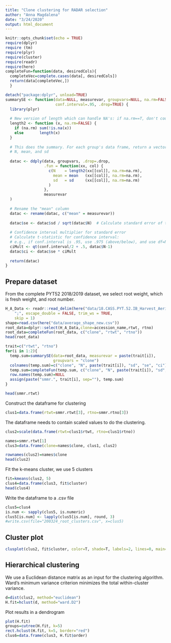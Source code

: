 ```yaml
---
title: "Clone clustering for RADAR selection"
author: "Anna Magdalena"
date: "3/24/2020"
output: html_document
---
```


```r
knitr::opts_chunk$set(echo = TRUE)
require(dplyr)
require (tm)
require(plyr)
require(cluster)
require(readr)
require(here)
completeFun=function(data, desiredCols){ 
  completeVec=complete.cases(data[, desiredCols])
  return(data[completeVec,])
  }

detach("package:dplyr", unload=TRUE)
summarySE <- function(data=NULL, measurevar, groupvars=NULL, na.rm=FALSE,
                      conf.interval=.95, .drop=TRUE) {
  library(plyr)
  
  # New version of length which can handle NA's: if na.rm==T, don't count them
  length2 <- function (x, na.rm=FALSE) {
    if (na.rm) sum(!is.na(x))
    else       length(x)
  }
  
  # This does the summary. For each group's data frame, return a vector with
  # N, mean, and sd
  
  datac <- ddply(data, groupvars, .drop=.drop,
                 .fun = function(xx, col) {
                   c(N    = length2(xx[[col]], na.rm=na.rm),
                     mean = mean   (xx[[col]], na.rm=na.rm),
                     sd   = sd     (xx[[col]], na.rm=na.rm)
                   )
                 },
                 measurevar
  )
  
  # Rename the "mean" column   
  datac <- rename(datac, c("mean" = measurevar))
  
  datac$se <- datac$sd / sqrt(datac$N)  # Calculate standard error of the mean
  
  # Confidence interval multiplier for standard error
  # Calculate t-statistic for confidence interval:
  # e.g., if conf.interval is .95, use .975 (above/below), and use df=N-1
  ciMult <- qt(conf.interval/2 + .5, datac$N-1)
  datac$ci <- datac$se * ciMult
  
  return(datac)
}
```


## Prepare dataset

From the complete PYT52 2018/2019 dataset, we select root weight, which is fresh weight, and root number. 

```r
H_A_Data <- readr::read_delim(here("data/18.CASS.PYT.52.IB_Harvest_Aerial.csv"), 
    ";", escape_double = FALSE, trim_ws = TRUE, 
    skip = 1)
shape=read.csv(here("data/average_shape_new.csv"))
root_data=dplyr::select(H_A_Data,clone=accession_name,rtwt, rtno)
root_data=completeFun(root_data, c("clone", "rtwt", "rtno"))
head(root_data)

```



```r
trait=c("rtwt", "rtno")
for(i in 1:2){
  temp.sum=summarySE(data=root_data, measurevar = paste(trait[i]),
                     groupvars = "clone")
  colnames(temp.sum)=c("clone", "N", paste(trait[i]), "sd", "se", "ci")
  temp.sum=completeFun(temp.sum, c("clone", "N", paste(trait[i]), "sd", "se", "ci"))
  row.names(temp.sum)=NULL
  assign(paste("smmr.", trait[i], sep=""), temp.sum)
}

head(smmr.rtwt)
```
Construct the dataframe for clustering
```r
clus1=data.frame(rtwt=smmr.rtwt[3], rtno=smmr.rtno[3])
```
The dataframe needs to contain scaled values to do the clustering.
```r
clus2=scale(data.frame(rtwt=clus1$rtwt, rtno=clus1$rtno))

names=smmr.rtwt[1]
clus3=data.frame(clone=names$clone, clus1, clus2)

rownames(clus2)=names$clone
head(clus2)
```

Fit the k-means cluster, we use 5 clusters

```r
fit=kmeans(clus2, 5)
clus4=data.frame(clus3, fit$cluster)
head(clus4)

```
Write the dataframe to a .csv file
```r
clus5=clus4
is.num <- sapply(clus5, is.numeric)
clus5[is.num] <- lapply(clus5[is.num], round, 3)
#write.csv(file="200324_root_clusters.csv", x=clus5)
```

## Cluster plot

```r
clusplot(clus2, fit$cluster, color=T, shade=T, labels=2, lines=0, main="Clustering PYT52")

```

## Hierarchical clustering

We use a Euclidean distance matrix as an input for the clustering algorithm. Ward's minimum variance criterion minimizes the total within-cluster variance. 

```r
d=dist(clus2, method="euclidean")
H.fit=hclust(d, method="ward.D2")
```
Plot results in a dendrogram

```r
plot(H.fit)
groups=cutree(H.fit, k=5)
rect.hclust(H.fit, k=5, border="red") 
clus6=data.frame(clus3, H.fit$order)
```


